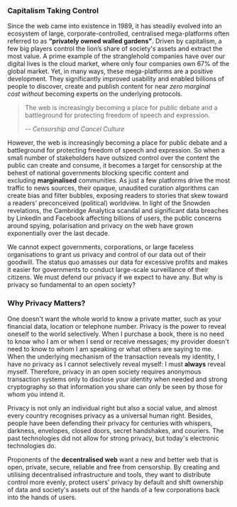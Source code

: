 
<TableOfContentSection chapter="chapter-01" topic="Capitalism Taking Control">

### Capitalism Taking Control

Since the web came into existence in 1989, it has steadily evolved into an ecosystem of large, corporate-controlled, centralised mega-platforms often referred to as **“privately owned walled gardens”**. Driven by capitalism, a few big players control the lion’s share of society's assets and extract the most value. A prime example of the stranglehold companies have over our digital lives is the cloud market, where only four companies own 67% of the global market. Yet, in many ways, these mega-platforms are a positive development. They significantly improved usability and enabled billions of people to discover, create and publish content for near *zero marginal cost without* becoming experts on the underlying protocols.

> The web is increasingly becoming a place for public debate and a battleground for protecting freedom of speech and expression.
>
> <cite>-- Censorship and Cancel Culture </cite>

However, the web is increasingly becoming a place for public debate and a battleground for protecting freedom of speech and expression. So when a small number of stakeholders have outsized control over the content the public can create and consume, it becomes a target for censorship at the behest of national governments blocking specific content and excluding **marginalised** communities. As just a few platforms drive the most traffic to news sources, their opaque, unaudited curation algorithms can create bias and filter bubbles, exposing readers to stories that skew toward a readers' preconceived (political) worldview. In light of the Snowden revelations, the Cambridge Analytica scandal and significant data breaches by LinkedIn and Facebook affecting billions of users, the public concerns around spying, polarisation and privacy on the web have grown exponentially over the last decade.

We cannot expect governments, corporations, or large faceless organisations to grant us privacy and control of our data out of their goodwill. The status quo amasses our data for excessive profits and makes it easier for governments to conduct large-scale surveillance of their citizens. We must defend our privacy if we expect to have any. But why is privacy so fundamental to an open society?

</TableOfContentSection>

<TableOfContentSection chapter="chapter-01" topic="Why Privacy Matters?">

### Why Privacy Matters?

One doesn't want the whole world to know a private matter, such as your financial data, location or telephone number. Privacy is the power to reveal oneself to the world selectively. When I purchase a book, there is no need to know who I am or when I send or receive messages; my provider doesn't need to know to whom I am speaking or what others are saying to me. When the underlying mechanism of the transaction reveals my identity, I have no privacy as I cannot selectively reveal myself: I must **always** reveal myself. Therefore, privacy in an open society requires anonymous transaction systems only to disclose your identity when needed and strong cryptography so that information you share can only be seen by those for whom you intend it.

Privacy is not only an individual right but also a social value, and almost every country recognises privacy as a universal human right. Besides, people have been defending their privacy for centuries with whispers, darkness, envelopes, closed doors, secret handshakes, and couriers. The past technologies did not allow for strong privacy, but today's electronic technologies do.

Proponents of the **decentralised web** want a new and better web that is open, private, secure, reliable and free from censorship. By creating and utilising decentralised infrastructure and tools, they want to distribute control more evenly, protect users' privacy by default and shift ownership of data and society's assets out of the hands of a few corporations back into the hands of users.

</TableOfContentSection>
